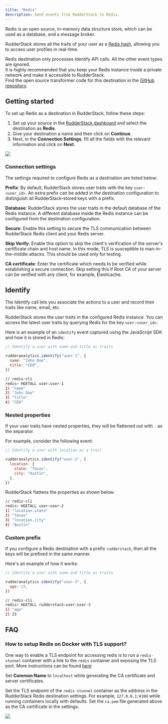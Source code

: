 ```yaml
---
title: "Redis"
description: Send events from RudderStack to Redis.
---
```


Redis is an open source, in-memory data structure store, which can be used as a database, and a message broker.

RudderStack stores all the traits of your user as a [Redis hash](https://redis.io/commands/hset), allowing you to access user profiles in real-time.

<div class="infoBlock">
Redis destination only processes <Link to="/event-spec/standard-events/identify">Identify</Link> API calls. All the other event types are ignored.
</div>

<div class="warningBlock">
It is highly recommended that you keep your Redis instance inside a private network and make it accessible to RudderStack.
</div>

<div class="infoBlock">
Find the open source transformer code for this destination in the <a href="https://github.com/rudderlabs/rudder-transformer/tree/master/src/v0/destinations/redis">GitHub repository</a>.
</div>

## Getting started

To set up Redis as a destination in RudderStack, follow these steps:

1. Set up your source in the [RudderStack dashboard](https://app.rudderstack.com/) and select the destination as **Redis**. 
2. Give your destination a name and then click on **Continue**.
3. Next, in the **Connection Settings**, fill all the fields with the relevant information and click on **Next**.

<img src="../../assets/screenshot-2020-11-02-at-1.51.36-pm.png" />

### Connection settings

The settings required to configure Redis as a destination are listed below:

**Prefix**: By default, RudderStack stores user traits with the key `user:<user_id>`. An extra prefix can be added in the destination configuration to distinguish all RudderStack-stored keys with a prefix.

**Database**: RudderStack stores the user traits in the default database of the Redis instance. A different database inside the Redis instance can be configured from the destination configuration.

**Secure**: Enable this setting to secure the TLS communication between RudderStack Redis client and your Redis server.

**Skip Verify**: Enable this option to skip the client's verification of the server's certificate chain and host name. In this mode, TLS is susceptible to man-in-the-middle attacks. This should be used only for testing.

**CA certificate**: Enter the certificate which needs to be verified while establishing a secure connection. Skip setting this if Root CA of your server can be verified with any client, for example, Elasticache.

## Identify

The <Link to="/event-spec/standard-events/identify">Identify</Link> call lets you associate the actions to a user and record their traits like name, email, etc.

RudderStack stores the user traits in the configured Redis instance. You can access the latest user traits by querying Redis for the key `user:<user_id>`.

Here is an example of an `identify` event captured using the <Link to="/sources/event-streams/sdks/rudderstack-javascript-sdk/">JavaScript SDK</Link> and how it is stored in Redis:

```javascript
// Identify a user with name and title as traits

rudderanalytics.identify("user-1", {
  name: "John Doe",
  title: "CEO",
})
```

```bash
// redis-cli
redis> HGETALL user:user-1
1) "name"
2) "John Doe"
3) "title"
4) "CEO"
```

### Nested properties

If your user traits have nested properties, they will be flattened out with `.` as the separator.

For example, consider the following event:

```javascript
// Identify a user with location as a trait

rudderanalytics.identify("user-2", {
  location: {
    state: "Texas",
    city: "Austin",
  },
})
```

RudderStack flattens the properties as shown below:

```bash
// redis-cli
redis> HGETALL user:user-2
1) "location.state"
2) "Texas"
3) "location.city"
4) "Austin"
```

### Custom prefix

If you configure a Redis destination with a prefix `rudderstack`, then all the keys will be prefixed in the same manner.

Here's an example of how it works:

```javascript
// Identify a user with name and title as traits

rudderanalytics.identify("user-3", {
  age: 23,
})
```

```bash
// redis-cli
redis> HGETALL rudderstack:user:user-3
1) "age"
2) 23
```

## FAQ

### How to setup Redis on Docker with TLS support?

One way to enable a TLS endpoint for accessing redis is to run a `redis-stunnel` container with a link to the `redis` container and exposing the TLS port. More instructions can be found [here](https://hub.docker.com/r/runnable/redis-stunnel/)

<div class="infoBlock">
Set <strong>Common Name</strong> to <code class="inline-code">localhost</code> while generating the CA certificate and server certificates.
</div>

Set the TLS endpoint of the `redis-stunnel` container as the address in the RudderStack Redis destination settings. For example, `127.0.0.1:6380` while running containers locally with defaults. Set the `ca.pem` file generated above as the CA certificate in the settings.

<img src="../../assets/image (37).png" />


